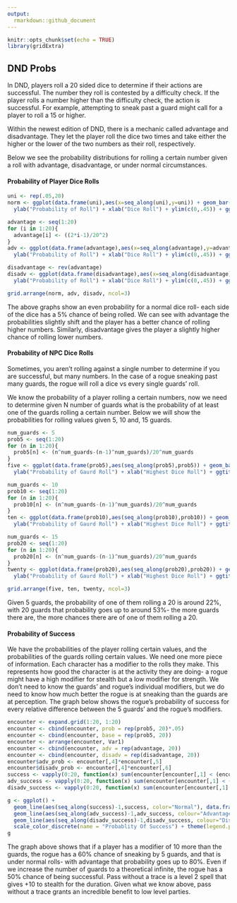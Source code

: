 ```yaml
---
output:
  rmarkdown::github_document
---
```


```r
knitr::opts_chunk$set(echo = TRUE)
library(gridExtra)
```

## DND Probs
In DND, players roll a 20 sided dice to determine if their actions are successful. The number they roll is contested by a difficulty check. If the player rolls a number higher than the difficulty check, the action is successful. For example, attempting to sneak past a guard might call for a player to roll a 15 or higher.

Within the newest edition of DND, there is a mechanic called advantage and disadvantage. They let the player roll the dice two times and take either the higher or the lower of the two numbers as their roll, respectively.

Below we see the probability distributions for rolling a certain number given a roll with advantage, disadvantage, or under normal circumstances.

#### Probability of Player Dice Rolls
```r
uni <- rep(.05,20)
norm <- ggplot(data.frame(uni),aes(x=seq_along(uni),y=uni)) + geom_bar(stat="identity") + 
  ylab("Probability of Roll") + xlab("Dice Roll") + ylim(c(0,.45)) + ggtitle("Probablity of Normal Dice Roll")

advantage <- seq(1:20)
for (i in 1:20){
  advantage[i] <- ((2*i-1)/20^2)
}
adv <- ggplot(data.frame(advantage),aes(x=seq_along(advantage),y=advantage)) + geom_bar(stat="identity") + 
  ylab("Probability of Roll") + xlab("Dice Roll") + ylim(c(0,.45)) + ggtitle("Probablity of Dice Roll with Advantage")

disadvantage <- rev(advantage)
disadv <- ggplot(data.frame(disadvantage),aes(x=seq_along(disadvantage),y=disadvantage)) + geom_bar(stat="identity") + 
  ylab("Probability of Roll") + xlab("Dice Roll") + ylim(c(0,.45)) + ggtitle("Probablity of Dice Roll with Disadvantage")

grid.arrange(norm, adv, disadv, ncol=3)
```
The above graphs show an even probability for a normal dice roll- each side of the dice has a 5% chance of being rolled. We can see with advantage the probabilities slightly shift and the player has a better chance of rolling higher numbers. Similarly, disadvantage gives the player a slightly higher chance of rolling lower numbers.

#### Probability of NPC Dice Rolls
Sometimes, you aren't rolling against a single number to determine if you are successful, but many numbers. In the case of a rogue sneaking past many guards, the rogue will roll a dice vs every single guards' roll.

We know the probability of a player rolling a certain numbers, now we need to determine given N number of guards what is the probability of at least one of the guards rolling a certain number. Below we will show the probabilities for rolling values given 5, 10 and, 15 guards.

``` r
num_guards <- 5
prob5 <- seq(1:20)
for (n in 1:20){
  prob5[n] <- (n^num_guards-(n-1)^num_guards)/20^num_guards
}
five <- ggplot(data.frame(prob5),aes(seq_along(prob5),prob5)) + geom_bar(stat="identity") +
  ylab("Probability of Gaurd Roll") + xlab("Highest Dice Roll") + ggtitle("Probablity of Dice Roll Given 5 Guards") + ylim(c(0,.6))

num_guards <- 10
prob10 <- seq(1:20)
for (n in 1:20){
  prob10[n] <- (n^num_guards-(n-1)^num_guards)/20^num_guards
}
ten <- ggplot(data.frame(prob10),aes(seq_along(prob10),prob10)) + geom_bar(stat="identity") +
  ylab("Probability of Gaurd Roll") + xlab("Highest Dice Roll") + ggtitle("Probablity of Dice Roll Given 10 Guards") + ylim(c(0,.6))

num_guards <- 15
prob20 <- seq(1:20)
for (n in 1:20){
  prob20[n] <- (n^num_guards-(n-1)^num_guards)/20^num_guards
}
twenty <- ggplot(data.frame(prob20),aes(seq_along(prob20),prob20)) + geom_bar(stat="identity") +
  ylab("Probability of Gaurd Roll") + xlab("Highest Dice Roll") + ggtitle("Probablity of Dice Roll Given 20 Guards") + ylim(c(0,.6))

grid.arrange(five, ten, twenty, ncol=3)
```
Given 5 guards, the probability of one of them rolling a 20 is around 22%, with 20 guards that probability goes up to around 53%- the more guards there are, the more chances there are of one of them rolling a 20.

#### Probability of Success
We have the probabilities of the player rolling certain values, and the probabilities of the guards rolling certain values. We need one more piece of information. Each character has a modifier to the rolls they make. This represents how good the character is at the activity they are doing- a rogue might have a high modifier for stealth but a low modifier for strength. We don't need to know the guards' and rogue's individual modifiers, but we do need to know how much better the rogue is at sneaking than the guards are at perception. The graph below shows the rogue's probability of success for every relative difference between the 5 guards' and the rogue's modifiers.

``` r
encounter <- expand.grid(1:20, 1:20)
encounter <- cbind(encounter, prob = rep(prob5, 20)*.05)
encounter <- cbind(encounter, base = rep(prob5, 20))
encounter <- arrange(encounter, Var1)
encounter <- cbind(encounter, adv = rep(advantage, 20))
encounter <- cbind(encounter, disadv = rep(disadvantage, 20))
encounter$adv_prob <- encounter[,4]*encounter[,5]
encounter$disadv_prob <- encounter[,4]*encounter[,6]
success <- vapply(0:20, function(x) sum(encounter[encounter[,1] < (encounter[,2] + x), 3]), numeric(1))
adv_success <- vapply(0:20, function(x) sum(encounter[encounter[,1] < (encounter[,2] + x), 7]), numeric(1))
disadv_success <- vapply(0:20, function(x) sum(encounter[encounter[,1] < (encounter[,2] + x), 8]), numeric(1))

g <- ggplot() + 
  geom_line(aes(seq_along(success)-1,success, color="Normal"), data.frame(success),size=1) +
  geom_line(aes(seq_along(adv_success)-1,adv_success, colour="Advantage"), data.frame(adv_success),size=1) +
  geom_line(aes(seq_along(disadv_success)-1,disadv_success, colour="Disadvantage"), data.frame(disadv_success),size=1) +
  scale_color_discrete(name = "Probablity Of Success") + theme(legend.position=c(0.8, 0.2)) + xlab("Relative Modifier Difference") +ylab("Probablity of Success") + ggtitle("Probability of Success Given 5 Guards")
g
```

The graph above shows that if a player has a modifier of 10 more than the guards, the rogue has a 60% chance of sneaking by 5 guards, and that is under normal rolls- with advantage that probability goes up to 80%. Even if we increase the number of guards to a theoretical infinite, the rogue has a 50% chance of being successful. Pass without a trace is a level 2 spell that gives +10 to stealth for the duration. Given what we know above, pass without a trace grants an incredible benefit to low level parties.
